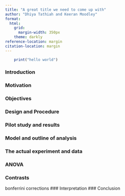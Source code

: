 ```yaml
---
title: "A great title we need to come up with"
author: "Dhiya Tathiah and Keeran Moodley"
format:
  html:
    grid:
      margin-width: 350px
    theme: darkly
reference-location: margin
citation-location: margin
---
```


```r
    print("hello world")
```

### Introduction 
### Motivation
### Objectives
### Design and Procedure
### Pilot study and results
### Model and outline of analysis
### The actual experiment and data
### ANOVA
### Contrasts
bonferrini corrections
### Interpretation
### Conclusion

